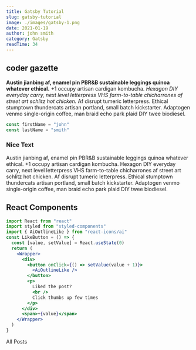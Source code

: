 ```yaml
---
title: Gatsby Tutorial
slug: gatsby-tutorial
image: ./images/gatsby-1.png
date: 2021-01-19
author: john smith
category: Gatsby
readTime: 34
---
```




## coder gazette

**Austin jianbing af, enamel pin PBR&B sustainable leggings quinoa whatever ethical.** +1 occupy artisan cardigan kombucha. *Hexagon DIY everyday carry, next level letterpress VHS farm-to-table chicharrones af street art schlitz hot chicken.* Af disrupt tumeric letterpress. Ethical stumptown thundercats artisan portland, small batch kickstarter. Adaptogen venmo single-origin coffee, man braid echo park plaid DIY twee biodiesel.

<div className="code">

```js
const firstName = "john"
const lastName = "smith"
```

</div>

<div className="nice-text">

<h3>Nice Text</h3>

<FiInfo className="nice-text-icon"></FiInfo>

Austin jianbing af, enamel pin PBR&B sustainable leggings quinoa whatever ethical. +1 occupy artisan cardigan kombucha. Hexagon DIY everyday carry, next level letterpress VHS farm-to-table chicharrones af street art schlitz hot chicken. Af disrupt tumeric letterpress. Ethical stumptown thundercats artisan portland, small batch kickstarter. Adaptogen venmo single-origin coffee, man braid echo park plaid DIY twee biodiesel.

</div>

<h2>React Components</h2>

<Counter />

```jsx
import React from "react"
import styled from "styled-components"
import { AiOutlineLike } from "react-icons/ai"
const LikeButton = () => {
  const [value, setValue] = React.useState(0)
  return (
    <Wrapper>
      <div>
        <button onClick={() => setValue(value + 1)}>
          <AiOutlineLike />
        </button>
        <p>
          Liked the post?
          <br />
          Click thumbs up few times
        </p>
      </div>
      <span>+{value}</span>
    </Wrapper>
  )
}
```

<LikeButton />

<Link to="/posts" className="btn center-btn">
All Posts
</Link>
